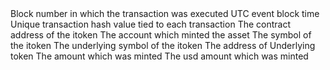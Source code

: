 <ParamField path="block_number">
Block number in which the transaction was executed
</ParamField>
<ParamField path="block_time">
UTC event block time
</ParamField>
<ParamField path="tx_hash">
Unique transaction hash value tied to each transaction
</ParamField>
<ParamField path="index">

</ParamField>
<ParamField path="contract_address">
The contract address of the itoken
</ParamField>
<ParamField path="minter">
The account which minted the asset
</ParamField>
<ParamField path="symbol">
The symbol of the itoken
</ParamField>
<ParamField path="underlying_symbol">
The underlying symbol of the itoken
</ParamField>
<ParamField path="underlying_address">
The address of Underlying token
</ParamField>
<ParamField path="mint_amount">
The amount which was minted
</ParamField>
<ParamField path="mint_usd">
The usd amount which was minted
</ParamField>
